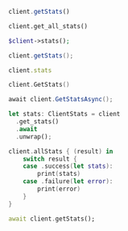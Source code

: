 <CodeGroup>

```javascript JS
client.getStats()
```

```python Python
client.get_all_stats()
```

```php PHP
$client->stats();
```

```java Java
client.getStats();
```

```ruby Ruby
client.stats
```

```go Go
client.GetStats()
```

```csharp C#
await client.GetStatsAsync();
```

```rust Rust
let stats: ClientStats = client
  .get_stats()
  .await
  .unwrap();
```

```swift Swift
client.allStats { (result) in
    switch result {
    case .success(let stats):
        print(stats)
    case .failure(let error):
        print(error)
    }
}
```

```dart Dart
await client.getStats();
```
</CodeGroup>